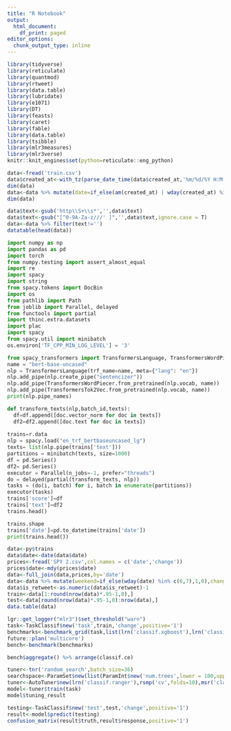 ```yaml
---
title: "R Notebook"
output:
  html_document:
    df_print: paged
editor_options:
  chunk_output_type: inline
---
```


```R
library(tidyverse)
library(reticulate)
library(quantmod)
library(rtweet)
library(data.table)
library(lubridate)
library(e1071)
library(DT)
library(feasts)
library(caret)
library(fable)
library(data.table)
library(tsibble)
library(mlr3measures)
library(mlr3verse)
knitr::knit_engines$set(python=reticulate::eng_python)
```

```R
data<-fread('train.csv')
data$created_at<-with_tz(parse_date_time(data$created_at,'%m/%d/%Y H:M'),tzone='US/Central')
dim(data)
data<-data %>% mutate(date=if_else(am(created_at) | wday(created_at) %in% c(7,1),date(created_at),date(created_at+days(1))),is_retweet=as.factor(if_else(is_retweet=='TRUE',1,0))) %>% select(-one_of('created_at'))
dim(data)
```

```R
data$text<-gsub('http\\S+\\s*','',data$text)
data$text<-gsub("[^0-9A-Za-z///' ]",'',data$text,ignore.case = T)
data<-data %>% filter(text!='')
datatable(head(data))
```

```python
import numpy as np
import pandas as pd
import torch
from numpy.testing import assert_almost_equal
import re
import spacy
import string
from spacy.tokens import DocBin
import os
from pathlib import Path
from joblib import Parallel, delayed
from functools import partial
import thinc.extra.datasets
import plac
import spacy
from spacy.util import minibatch
os.environ['TF_CPP_MIN_LOG_LEVEL'] = '3' 
```

```Python
from spacy_transformers import TransformersLanguage, TransformersWordPiecer, TransformersTok2Vec
name = "bert-base-uncased"
nlp = TransformersLanguage(trf_name=name, meta={"lang": "en"})
nlp.add_pipe(nlp.create_pipe("sentencizer"))
nlp.add_pipe(TransformersWordPiecer.from_pretrained(nlp.vocab, name))
nlp.add_pipe(TransformersTok2Vec.from_pretrained(nlp.vocab, name))
print(nlp.pipe_names) 
```

```python
def transform_texts(nlp,batch_id,texts):
  df=df.append([doc.vector_norm for doc in texts])
  df2=df2.append([doc.text for doc in texts])
  
trains=r.data
nlp = spacy.load("en_trf_bertbaseuncased_lg")
texts= list(nlp.pipe(trains['text']))
partitions = minibatch(texts, size=1000)
df = pd.Series()
df2= pd.Series()
executor = Parallel(n_jobs=-1, prefer="threads")
do = delayed(partial(transform_texts, nlp))
tasks = (do(i, batch) for i, batch in enumerate(partitions))
executor(tasks)
trains['score']=df
trains['text']=df2
trains.head()
```

```python
trains.shape
trains['date']=pd.to_datetime(trains['date'])
print(trains.head())
```

```R
data<-py$trains
data$date<-date(data$date)
prices<-fread('SPY 2.csv',col.names = c('date','change'))
prices$date<-mdy(prices$date)
data<-full_join(data,prices,by='date')
data<-data %>% mutate(weekend=if_else(wday(date) %in% c(6,7),1,0),change=as.factor(change),score=lead(score,1))  %>%  fill(change,.direction='up') %>% filter(score>0) %>% select(-one_of('date','text')) 
data$is_retweet<-as.numeric(data$is_retweet)-1
train<-data[1:round(nrow(data)*.95-1,0),]
test<-data[round(nrow(data)*.95-1,0):nrow(data),]
data.table(data)
```

```R
lgr::get_logger("mlr3")$set_threshold("warn")
task<-TaskClassif$new('task',train,'change',positive='1')
benchmarks<-benchmark_grid(task,list(lrn('classif.xgboost'),lrn('classif.ranger'),lrn('classif.svm'),lrn('classif.log_reg'),lrn('classif.naive_bayes')),rsmp('cv',folds=10))
future::plan('multicore')
bench<-benchmark(benchmarks)
```

```R
bench$aggregate() %>% arrange(classif.ce)
```

```R
tuner<-tnr('random_search',batch_size=36)
searchspace<-ParamSet$new(list(ParamInt$new('num.trees',lower = 100,upper=1200),ParamInt$new('max.depth',lower=5,upper=30)))
tuner<-AutoTuner$new(lrn('classif.ranger'),rsmp('cv',folds=10),msr('classif.ce'),searchspace,term('evals',n_evals=36),tuner)
model<-tuner$train(task)
model$tuning_result
```

```R
testing<-TaskClassif$new('test',test,'change',positive='1')
result<-model$predict(testing)
confusion_matrix(result$truth,result$response,positive='1')
```